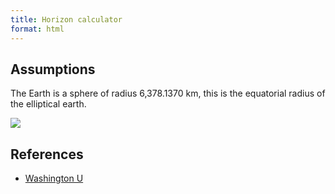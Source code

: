 ```yaml
---
title: Horizon calculator
format: html
---
```


## Assumptions

The Earth is a sphere of radius 6,378.1370 km, this is the equatorial radius of the elliptical earth. 

![](/_sources/horizon.png)

## References

- [Washington U](https://sites.math.washington.edu/~conroy/m120-general/horizon.pdf)